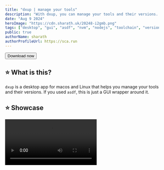```yaml
---
title: "dxup | manage your tools"
description: "With dxup, you can manage your tools and their versions. It's like nvm for for many tools. You can install, uninstall, list, switch versions, etc."
date: "Aug 9 2024"
heroImage: "https://cdn.sharath.uk/20248-i2gmb.png"
tags: ["desktop", "gui", "asdf", "nvm", "nodejs", "toolchain", "version", "manager", "tauri", "rust"]
public: true
authorName: sharath
authorProfileUrl: https://sca.run
---
```




<a href="https://www.sharath.uk/s/eqmsl" target="_blank" rel="noreferrer" className="w-full">
  <button className="w-full rounded-3xl bg-gradient-to-r from-blue-500 to-green-800 p-4 text-4xl text-foreground transition-colors hover:from-green-500 hover:to-red-800">
    Download now
  </button>
</a>

## ⭐️ What is this?

`dxup` is a desktop app for macos and Linux that helps you manage your tools and their versions.
If you used `asdf`, this is just a GUI wrapper around it.

## ⭐️ Showcase

<video src="https://cdn.sharath.uk/%0A20248-zpoc9.mp4" controls className="w-full" />

<div className="grid grid-cols-1 gap-2 lg:grid-cols-2">
  <ImageNoReferrer src="https://cdn.sharath.uk/20248-ypoc8.png" alt="img1" className="my-0" />
  <ImageNoReferrer src="https://cdn.sharath.uk/20248-s1cs3.png" alt="img2" className="my-0" />
  <ImageNoReferrer src="https://cdn.sharath.uk/20248-tzb2t.png" alt="img3" className="my-0" />
  <ImageNoReferrer src="https://cdn.sharath.uk/20248-m8j01.png" alt="img4" className="my-0" />
  <ImageNoReferrer src="https://cdn.sharath.uk/20248-j6wie.png" alt="img5" className="my-0" />
  <ImageNoReferrer src="https://cdn.sharath.uk/20248-wopur.png" alt="img6" className="my-0" />
</div>

## ⭐️ Why

Most people cannot use `asdf`. Especially beginners. So, I created this app to help them.

<a href="https://www.sharath.uk/s/mivfh" target="_blank" rel="noreferrer" className="w-full">
  <button className="w-full rounded-3xl bg-teal-400 p-1 text-xl text-background transition-colors hover:bg-teal-900 hover:text-foreground">
    Contribute
  </button>
</a>
